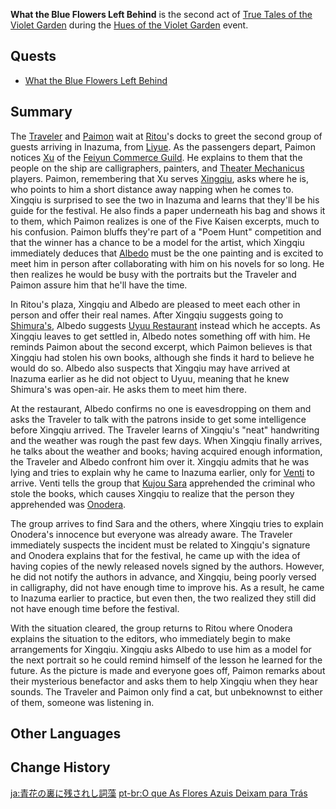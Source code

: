 {{Act Infobox
|image          = True Tales of the Violet Garden Chapter.png
|type           = Story
|event_name     = Hues of the Violet Garden
|chapter        = True Tales of the Violet Garden
|actNum         = II
|prev           = The Strange Tale of Suikou's Tipsy Tincture
|next           = A New Painting in Pale Scarlet
}}
'''What the Blue Flowers Left Behind''' is the second act of [[True Tales of the Violet Garden]] during the [[Hues of the Violet Garden]] event.

==Quests==
* [[What the Blue Flowers Left Behind (Quest)|What the Blue Flowers Left Behind]]

==Summary==
The [[Traveler]] and [[Paimon]] wait at [[Ritou]]'s docks to greet the second group of guests arriving in Inazuma, from [[Liyue]]. As the passengers depart, Paimon notices [[Xu]] of the [[Feiyun Commerce Guild]]. He explains to them that the people on the ship are calligraphers, painters, and [[Theater Mechanicus]] players. Paimon, remembering that Xu serves [[Xingqiu]], asks where he is, who points to him a short distance away napping when he comes to. Xingqiu is surprised to see the two in Inazuma and learns that they'll be his guide for the festival. He also finds a paper underneath his bag and shows it to them, which Paimon realizes is one of the Five Kaisen excerpts, much to his confusion. Paimon bluffs they're part of a "Poem Hunt" competition and that the winner has a chance to be a model for the artist, which Xingqiu immediately deduces that [[Albedo]] must be the one painting and is excited to meet him in person after collaborating with him on his novels for so long. He then realizes he would be busy with the portraits but the Traveler and Paimon assure him that he'll have the time.

In Ritou's plaza, Xingqiu and Albedo are pleased to meet each other in person and offer their real names. After Xingqiu suggests going to [[Shimura's]], Albedo suggests [[Uyuu Restaurant]] instead which he accepts. As Xingqiu leaves to get settled in, Albedo notes something off with him. He reminds Paimon about the second excerpt, which Paimon believes is that Xingqiu had stolen his own books, although she finds it hard to believe he would do so. Albedo also suspects that Xingqiu may have arrived at Inazuma earlier as he did not object to Uyuu, meaning that he knew Shimura's was open-air. He asks them to meet him there.

At the restaurant, Albedo confirms no one is eavesdropping on them and asks the Traveler to talk with the patrons inside to get some intelligence before Xingqiu arrived. The Traveler learns of Xingqiu's "neat" handwriting and the weather was rough the past few days. When Xingqiu finally arrives, he talks about the weather and books; having acquired enough information, the Traveler and Albedo confront him over it. Xingqiu admits that he was lying and tries to explain why he came to Inazuma earlier, only for [[Venti]] to arrive. Venti tells the group that [[Kujou Sara]] apprehended the criminal who stole the books, which causes Xingqiu to realize that the person they apprehended was [[Onodera]].

The group arrives to find Sara and the others, where Xingqiu tries to explain Onodera's innocence but everyone was already aware. The Traveler immediately suspects the incident must be related to Xingqiu's signature and Onodera explains that for the festival, he came up with the idea of having copies of the newly released novels signed by the authors. However, he did not notify the authors in advance, and Xingqiu, being poorly versed in calligraphy, did not have enough time to improve his. As a result, he came to Inazuma earlier to practice, but even then, the two realized they still did not have enough time before the festival.

With the situation cleared, the group returns to Ritou where Onodera explains the situation to the editors, who immediately begin to make arrangements for Xingqiu. Xingqiu asks Albedo to use him as a model for the next portrait so he could remind himself of the lesson he learned for the future. As the picture is made and everyone goes off, Paimon remarks about their mysterious benefactor and asks them to help Xingqiu when they hear sounds. The Traveler and Paimon only find a cat, but unbeknownst to either of them, someone was listening in.

==Other Languages==
{{Other Languages
|en      = What the Blue Flowers Left Behind
|zhs     = 青花卷底残章
|zhs_rm  = Qīnghuā Juǎn Dǐ Cán Zhāng
|zht     = 青花卷底殘章
|zht_rm  = Qīnghuā Juǎn Dǐ Cán Zhāng
|zh_tl   = Fragmented Chapter Beneath the Blue Flower Scroll
|ja      = 青花の裏に残されし詞藻
|ja_rm   = Aobana no Ura ni Nokosareshi Shisou{{Assumed}}
|ja_tl   = Fragmented Rhetoric Beneath the Blue Flower Scroll
|ko      = 파란 꽃이 남긴 것
|ko_rm   = Paran Kkot-i Namgin Geot
|ko_tl   = What the Blue Flowers Left Behind
|es      = El rastro de las flores azules
|es_tl   = The Trail of the Blue Flowers
|fr      = Ce que les fleurs bleues laissent
|fr_tl   = What the Blue Flowers Leave Behind
|ru      = Что осталось от синих цветов
|ru_tl   = What Remained From Blue Flowers
|th      = สิ่งที่บุปผาสีครามหลงเหลือไว้
|th_rm   = 
|th_tl   = Things That Indigo Blooms Have Left
|vi      = Mảnh Chương Hoa Lam
|vi_tl   = 
|de      = Was die blauen Blumen hinterlassen haben
|de_tl   = What the Blue Flowers Left Behind
|id      = Sisa Bunga Biru
|id_tl   = The Remains of Blue Flower
|pt      = O que As Flores Azuis Deixam para Trás
|pt_tl   = 
|tr      = Mavi Çiçeklerden Geriye Kalanlar
|tr_tl   = 
|it      = Resti dei fiori blu
|it_tl   = 
}}

==Change History==
{{Change History|2.6}}

[[ja:青花の裏に残されし詞藻]]
[[pt-br:O que As Flores Azuis Deixam para Trás]]